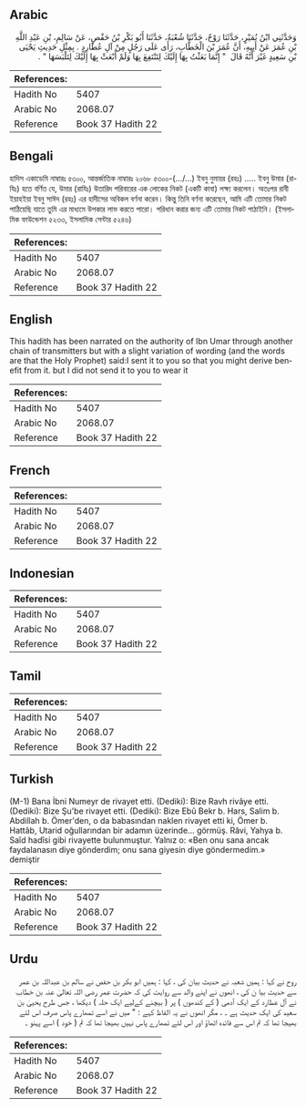 ## Arabic


<div dir="rtl" lang="ar" style={{fontSize:'larger',backgroundColor:'#f8f9fa',padding:20}}>
وَحَدَّثَنِي ابْنُ نُمَيْرٍ، حَدَّثَنَا رَوْحٌ، حَدَّثَنَا شُعْبَةُ، حَدَّثَنَا أَبُو بَكْرِ بْنُ حَفْصٍ، عَنْ سَالِمِ، بْنِ عَبْدِ اللَّهِ بْنِ عُمَرَ عَنْ أَبِيهِ، أَنَّ عُمَرَ بْنَ الْخَطَّابِ، رَأَى عَلَى رَجُلٍ مِنْ آلِ عُطَارِدٍ ‏.‏ بِمِثْلِ حَدِيثِ يَحْيَى بْنِ سَعِيدٍ غَيْرَ أَنَّهُ قَالَ ‏ "‏ إِنَّمَا بَعَثْتُ بِهَا إِلَيْكَ لِتَنْتَفِعَ بِهَا وَلَمْ أَبْعَثْ بِهَا إِلَيْكَ لِتَلْبَسَهَا ‏"‏ ‏.‏
</div>
<div style={{backgroundColor:'#f8f9fa',padding:20, marginBottom: 10}}><table> <thead> <tr> <th>References:</th> <th></th> </tr> </thead> <tbody><tr><td>Hadith No</td><td>5407</td></tr><tr><td>Arabic No</td><td>2068.07</td></tr><tr><td>Reference</td><td>Book 37 Hadith 22</td></tr></tbody></table></div>

## Bengali


<div dir="ltr" lang="bn" style={{fontSize:'larger',backgroundColor:'#f8f9fa',padding:20}}>
হাদিস একাডেমি নাম্বারঃ ৫৩০০, আন্তর্জাতিক নাম্বারঃ ২০৬৮ ৫৩০০-(…/...) ইবনু নুমায়র (রহঃ) ..... ইবনু উমার (রাযিঃ) হতে বর্ণিত যে, উমার (রাযিঃ) উতারিদ পরিবারের এক লোকের নিকট (একটি কাবা) লক্ষ্য করলেন। অতঃপর রাবী ইয়াহইয়া ইবনু সাঈদ (রহঃ) এর হাদীসের অবিকল বর্ণনা করেন। কিন্তু তিনি বর্ণনা করেছেন, আমি এটি তোমার নিকট পাঠিয়েছি যাতে তুমি এর মাধ্যমে উপকার লাভ করতে পারো। পরিধান করার জন্য এটি তোমার নিকট পাঠাইনি। (ইসলামিক ফাউন্ডেশন ৫২৩৩, ইসলামিক সেন্টার ৫২৪৬)
</div>
<div style={{backgroundColor:'#f8f9fa',padding:20, marginBottom: 10}}><table> <thead> <tr> <th>References:</th> <th></th> </tr> </thead> <tbody><tr><td>Hadith No</td><td>5407</td></tr><tr><td>Arabic No</td><td>2068.07</td></tr><tr><td>Reference</td><td>Book 37 Hadith 22</td></tr></tbody></table></div>

## English


<div dir="ltr" lang="en" style={{fontSize:'larger',backgroundColor:'#f8f9fa',padding:20}}>
This hadith has been narrated on the authority of Ibn Umar through another chain of transmitters but with a slight variation of wording (and the words are that the Holy Prophet) said:I sent it to you so that you might derive benefit from it. but I did not send it to you to wear it
</div>
<div style={{backgroundColor:'#f8f9fa',padding:20, marginBottom: 10}}><table> <thead> <tr> <th>References:</th> <th></th> </tr> </thead> <tbody><tr><td>Hadith No</td><td>5407</td></tr><tr><td>Arabic No</td><td>2068.07</td></tr><tr><td>Reference</td><td>Book 37 Hadith 22</td></tr></tbody></table></div>

## French


<div dir="ltr" lang="fr" style={{fontSize:'larger',backgroundColor:'#f8f9fa',padding:20}}>

</div>
<div style={{backgroundColor:'#f8f9fa',padding:20, marginBottom: 10}}><table> <thead> <tr> <th>References:</th> <th></th> </tr> </thead> <tbody><tr><td>Hadith No</td><td>5407</td></tr><tr><td>Arabic No</td><td>2068.07</td></tr><tr><td>Reference</td><td>Book 37 Hadith 22</td></tr></tbody></table></div>

## Indonesian


<div dir="ltr" lang="id" style={{fontSize:'larger',backgroundColor:'#f8f9fa',padding:20}}>

</div>
<div style={{backgroundColor:'#f8f9fa',padding:20, marginBottom: 10}}><table> <thead> <tr> <th>References:</th> <th></th> </tr> </thead> <tbody><tr><td>Hadith No</td><td>5407</td></tr><tr><td>Arabic No</td><td>2068.07</td></tr><tr><td>Reference</td><td>Book 37 Hadith 22</td></tr></tbody></table></div>

## Tamil


<div dir="ltr" lang="ta" style={{fontSize:'larger',backgroundColor:'#f8f9fa',padding:20}}>

</div>
<div style={{backgroundColor:'#f8f9fa',padding:20, marginBottom: 10}}><table> <thead> <tr> <th>References:</th> <th></th> </tr> </thead> <tbody><tr><td>Hadith No</td><td>5407</td></tr><tr><td>Arabic No</td><td>2068.07</td></tr><tr><td>Reference</td><td>Book 37 Hadith 22</td></tr></tbody></table></div>

## Turkish


<div dir="ltr" lang="tr" style={{fontSize:'larger',backgroundColor:'#f8f9fa',padding:20}}>
(M-1) Bana İbni Numeyr de rivayet etti. (Dediki): Bize Ravh rivâye etti. (Dediki): Bize Şu'be rivayet etti. (Dediki): Bize Ebû Bekr b. Hars, Salim b. Abdillah b. Ömer'den, o da babasından naklen rivayet etti ki, Ömer b. Hattâb, Utarid oğullarından bir adamın üzerinde... görmüş. Râvi, Yahya b. Saîd hadîsi gibi rivayette bulunmuştur. Yalnız o: «Ben onu sana ancak faydalanasın diye gönderdim; onu sana giyesin diye göndermedim.» demiştir
</div>
<div style={{backgroundColor:'#f8f9fa',padding:20, marginBottom: 10}}><table> <thead> <tr> <th>References:</th> <th></th> </tr> </thead> <tbody><tr><td>Hadith No</td><td>5407</td></tr><tr><td>Arabic No</td><td>2068.07</td></tr><tr><td>Reference</td><td>Book 37 Hadith 22</td></tr></tbody></table></div>

## Urdu


<div dir="rtl" lang="ur" style={{fontSize:'larger',backgroundColor:'#f8f9fa',padding:20}}>
روح نے کہا : ہمیں شعبہ نے حدیث بیان کی ، کہا : ہمیں ابو بکر بن حفص نے سالم بن عبداللہ بن عمر سے حدیث بیا ن کی ، انھوں نے اپنے والد سے روایت کی کہ حضرت عمر رضی اللہ تعالیٰ عنہ بن خطاب نے آل عطارد کے ایک آدمی ( کے کندھوں ) پر ( بیچنے کےلیے ایک حلہ ) دیکھا ، جس طرح یحییٰ بن سعید کی ایک حدیث ہے ۔ ، مگر انھوں نے یہ الفاظ کہے : " میں نے اسے تمھارے پاس صرف اس لئے بھیجا تھا کہ تم اس سے فائدہ اٹھاؤ اور اس لئے تمھارے پاس نہیں بھیجا تھا کہ تم ( خود ) اسے پہنو ۔
</div>
<div style={{backgroundColor:'#f8f9fa',padding:20, marginBottom: 10}}><table> <thead> <tr> <th>References:</th> <th></th> </tr> </thead> <tbody><tr><td>Hadith No</td><td>5407</td></tr><tr><td>Arabic No</td><td>2068.07</td></tr><tr><td>Reference</td><td>Book 37 Hadith 22</td></tr></tbody></table></div>